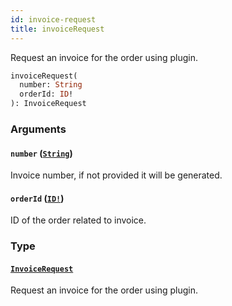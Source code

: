 ```yaml
---
id: invoice-request
title: invoiceRequest
---
```


Request an invoice for the order using plugin.

```graphql
invoiceRequest(
  number: String
  orderId: ID!
): InvoiceRequest

```

### Arguments

#### `number` ([`String`](/api-reference/scalars/string.mdx))

Invoice number, if not provided it will be generated.

#### `orderId` ([`ID!`](/api-reference/scalars/id.mdx))

ID of the order related to invoice.

### Type

#### [`InvoiceRequest`](/api-reference/objects/invoice-request.mdx)

Request an invoice for the order using plugin.
